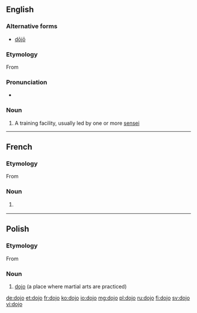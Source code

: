 {{also|dōjō}}
==English==
{{wikipedia}}

===Alternative forms===
* [[dōjō]]

===Etymology===
From {{etyl|ja}} {{term|道場|tr=dōjō||place of the way|lang=ja|sc=Jpan}}

===Pronunciation===
* {{a|UK}} {{IPA|/ˈdəʊdʒəʊ/}}

===Noun===
{{en-noun|pl2=dojo}}

# {{martial arts}} A training facility, usually led by one or more [[sensei]]

----

==French==
{{wikipedia|lang=fr}}

===Etymology===
From {{etyl|ja|fr}} {{term|道場|tr=dōjō||place of the way|lang=ja|sc=Jpan}}

===Noun===
{{fr-noun|m}}

# {{martial arts|lang=fr}} {{l|en|dojo}}
----
==Polish==

===Etymology===
From {{etyl|ja|pl}} {{term|道場|tr=dōjō||place of the way|lang=ja|sc=Jpan}}

===Noun===
{{head|pl|noun|g=n|indeclinable}}

# [[#English|dojo]] (a place where martial arts are practiced)

[[de:dojo]]
[[et:dojo]]
[[fr:dojo]]
[[ko:dojo]]
[[io:dojo]]
[[mg:dojo]]
[[pl:dojo]]
[[ru:dojo]]
[[fi:dojo]]
[[sv:dojo]]
[[vi:dojo]]